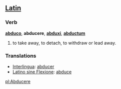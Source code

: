 ==[[Latin]]==
===Verb===
'''[[abduco]]''', '''abducere''', '''[[abduxi]]''', '''[[abductum]]'''
#to take away, to detach, to withdraw or lead away.

=== Translations ===
*[[Interlingua]]: [[abducer]]
*[[Latino sine Flexione]]: [[abduce]]

[[pl:Abducere]]